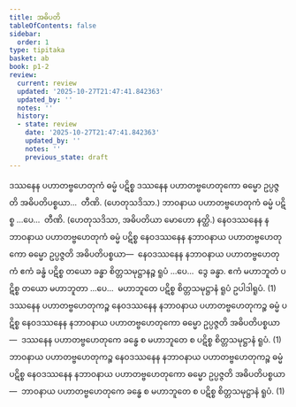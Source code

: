 ```yaml
---
title: အဓိပတိ
tableOfContents: false
sidebar:
  order: 1
type: tipitaka
basket: ab
book: p1-2
review:
  current: review
  updated: '2025-10-27T21:47:41.842363'
  updated_by: ''
  notes: ''
  history:
  - state: review
    date: '2025-10-27T21:47:41.842363'
    updated_by: ''
    notes: ''
    previous_state: draft
---
```



<ReviewStatus review={frontmatter.review} showDetails={true} />

<HypothesisAnnotation frontmatter={frontmatter} />

<DynamicBreadcrumb />

<Division number="9" book="p1-2" e="ch" v="37" p="182">

<Paragraph number="1081" book="p1-2">
ဒဿနေန ပဟာတဗ္ဗဟေတုကံ ဓမ္မံ ပဋိစ္စ ဒဿနေန ပဟာတဗ္ဗဟေတုကော ဓမ္မော ဥပ္ပဇ္ဇတိ အဓိပတိပစ္စယာ…  တီဏိ. (ဟေတုသဒိသာ.)
</Paragraph>

<Paragraph number="1082" book="p1-2">
ဘာဝနာယ ပဟာတဗ္ဗဟေတုကံ ဓမ္မံ ပဋိစ္စ …ပေ…  တီဏိ. (ဟေတုသဒိသာ, အဓိပတိယာ မောဟော နတ္ထိ.)
</Paragraph>

<Paragraph number="1083" book="p1-2">
နေဝဒဿနေန နဘာဝနာယ ပဟာတဗ္ဗဟေတုကံ ဓမ္မံ ပဋိစ္စ နေဝဒဿနေန နဘာဝနာယ ပဟာတဗ္ဗဟေတုကော ဓမ္မော ဥပ္ပဇ္ဇတိ အဓိပတိပစ္စယာ—  နေဝဒဿနေန နဘာဝနာယ ပဟာတဗ္ဗဟေတုကံ ဧကံ ခန္ဓံ ပဋိစ္စ တယော ခန္ဓာ စိတ္တသမုဋ္ဌာနဉ္စ ရူပံ …ပေ…  ဒွေ ခန္ဓာ. ဧကံ မဟာဘူတံ ပဋိစ္စ တယော မဟာဘူတာ …ပေ…  မဟာဘူတေ ပဋိစ္စ စိတ္တသမုဋ္ဌာနံ ရူပံ ဥပါဒါရူပံ. (1)
</Paragraph>

</Division>
<Division number="10" book="p1-2" e="ch" v="37" p="183">

<Paragraph number="1084" book="p1-2">
ဒဿနေန ပဟာတဗ္ဗဟေတုကဉ္စ နေဝဒဿနေန နဘာဝနာယ ပဟာတဗ္ဗဟေတုကဉ္စ ဓမ္မံ ပဋိစ္စ နေဝဒဿနေန နဘာဝနာယ ပဟာတဗ္ဗဟေတုကော ဓမ္မော ဥပ္ပဇ္ဇတိ အဓိပတိပစ္စယာ—  ဒဿနေန ပဟာတဗ္ဗဟေတုကေ ခန္ဓေ စ မဟာဘူတေ စ ပဋိစ္စ စိတ္တသမုဋ္ဌာနံ ရူပံ. (1)
</Paragraph>

<Paragraph number="1085" book="p1-2">
ဘာဝနာယ ပဟာတဗ္ဗဟေတုကဉ္စ နေဝဒဿနေန နဘာဝနာယ ပဟာတဗ္ဗဟေတုကဉ္စ ဓမ္မံ ပဋိစ္စ နေဝဒဿနေန နဘာဝနာယ ပဟာတဗ္ဗဟေတုကော ဓမ္မော ဥပ္ပဇ္ဇတိ အဓိပတိပစ္စယာ—  ဘာဝနာယ ပဟာတဗ္ဗဟေတုကေ ခန္ဓေ စ မဟာဘူတေ စ ပဋိစ္စ စိတ္တသမုဋ္ဌာနံ ရူပံ. (1)
</Paragraph>
</Division>